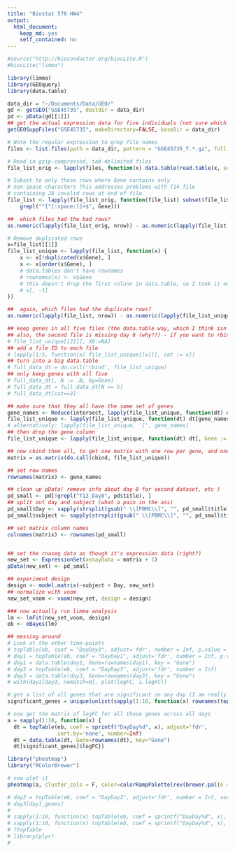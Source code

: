 ```yaml
---
title: "Biostat 578 HW4"
output:
  html_document:
    keep_md: yes
    self_contained: no
---
```



```r
#source("http://bioconductor.org/biocLite.R")
#biocLite("limma")

library(limma)
library(GEOquery)
library(data.table)
```

```r

data_dir = "~/Documents/Data/GEO/"
gd <- getGEO("GSE45735", destdir = data_dir)
pd <- pData(gd[[1]])
## get the actual expression data for five individuals (not sure which five, but subjects 2-6 were discussed a lot in the paper)
getGEOSuppFiles("GSE45735", makeDirectory=FALSE, baseDir = data_dir)

# Note the regular expression to grep file names
files <- list.files(path = data_dir, pattern = "GSE45735_T.*.gz", full.names = TRUE)

# Read in gzip-compressed, tab-delimited files
file_list_orig <- lapply(files, function(x) data.table(read.table(x, sep='\t', header=TRUE), key='Gene'))
```


```r

# Subset to only those rows where Gene contains only
# non-space characters This addresses problems with T14 file
# containing 28 invalid rows at end of file
file_list <- lapply(file_list_orig, function(file_list) subset(file_list, 
    grepl("^[^[:space:]]+$", Gene)))

##  which files had the bad rows?
as.numeric(lapply(file_list_orig, nrow)) - as.numeric(lapply(file_list, nrow))

# Remove duplicated rows
x=file_list[[1]]
file_list_unique <- lapply(file_list, function(x) {
    x <- x[!duplicated(x$Gene), ]
    x <- x[order(x$Gene), ]
    # data.tables don't have rownames
    # rownames(x) <- x$Gene
    # this doesn't drop the first colunn in data.table, so I took it out
    # x[, -1]
})

##  again, which files had the duplicate rows?
as.numeric(lapply(file_list, nrow)) - as.numeric(lapply(file_list_unique, nrow))

## keep genes in all five files (the data.table way, which I think isn't as nice..)
## also, the second file is missing day 8 (why??) - if you want to rbind them, you have to do this:
# file_list_unique[[2]][, X8:=NA]
## add a file ID to each file
# lapply(1:5, function(x) file_list_unique[[x]][, cat := x])
## turn into a big data.table
# full_data_dt = do.call('rbind', file_list_unique)
## only keep genes with all five
# full_data_dt[, N := .N, by=Gene]
# full_data_dt = full_data_dt[N == 5]
# full_data_dt[cat==3]

## make sure that they all have the same set of genes
gene_names <- Reduce(intersect, lapply(file_list_unique, function(dt) dt[,Gene]))
file_list_unique <- lapply(file_list_unique, function(dt) dt[gene_names])
# alternatively: lapply(file_list_unique, '[', gene_names)
## then drop the gene column
file_list_unique <- lapply(file_list_unique, function(dt) dt[, Gene := NULL])

## now cbind them all, to get one matrix with one row per gene, and one column per observation (individual/day)
matrix = as.matrix(do.call(cbind, file_list_unique))

## set row names
rownames(matrix) <- gene_names

## clean up pData( remove info about day 8 for second dataset, etc )
pd_small <- pd[!grepl("T13_Day8", pd$title), ]
## split out day and subject (what a pain in the ass)
pd_small$Day <- sapply(strsplit(gsub(" \\[PBMC\\]", "", pd_small$title), "_"), "[", 2)
pd_small$subject <- sapply(strsplit(gsub(" \\[PBMC\\]", "", pd_small$title), "_"), "[", 1)

## set matrix column names
colnames(matrix) <- rownames(pd_small)


## set the rnaseq data as though it's expression data (right?)
new_set <- ExpressionSet(assayData = matrix + 1)
pData(new_set) <- pd_small

## experiment design
design <- model.matrix(~subject + Day, new_set)
## normalize with voom
new_set_voom <- voom(new_set, design = design)

### now actually run limma analysis
lm <- lmFit(new_set_voom, design)
eb <- eBayes(lm)

## messing around
# Look at the other time-points
# topTable(eb, coef = "DayDay3", adjust='fdr', number = Inf, p.value = .01, sort.by="p")
# day1 = topTable(eb, coef = "DayDay1", adjust='fdr', number = Inf, p.value = .01, sort.by="p")
# day1 = data.table(day1, Gene=rownames(day1), key = "Gene")
# day3 = topTable(eb, coef = "DayDay3", adjust='fdr', number = Inf)
# day3 = data.table(day3, Gene=rownames(day3), key = "Gene")
# with(day1[day3, nomatch=0], plot(logFC, i.logFC))

# get a list of all genes that are significant on any day (I am really not sure that this is correct - only one gene is significant on a day other than the first)
significant_genes = unique(unlist(sapply(1:10, function(x) rownames(topTable(eb, coef = sprintf("DayDay%d", x), adjust='fdr', sort.by='none', number=Inf, p.value=.01)))))

# now get the matrix of logFC for all those genes across all days
a = sapply(1:10, function(x) {
  dt = topTable(eb, coef = sprintf("DayDay%d", x), adjust='fdr', 
                sort.by='none', number=Inf)
  dt = data.table(dt, Gene=rownames(dt), key="Gene")
  dt[significant_genes]$logFC})

library("pheatmap")
library("RColorBrewer")

# now plot it
pheatmap(a, cluster_cols = F, color=colorRampPalette(rev(brewer.pal(n = 11, name = "RdBu")))(100), show_colnames = T, breaks = seq(-max(abs(a)), max(abs(a)), length.out = 100))

# day2 = topTable(eb, coef = "DayDay2", adjust='fdr', number = Inf, sort.by="none")
# day3[day1_genes]
# 
# sapply(1:10, function(x) topTable(eb, coef = sprintf("DayDay%d", x), adjust='fdr')$logFC)
# sapply(1:10, function(x) topTable(eb, coef = sprintf("DayDay%d", x), adjust='fdr', sort.by='none', number=Inf)$logFC)
# ?topTable
# library(plyr)
#

```

